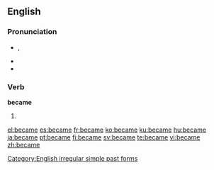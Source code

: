 ==English==

{{rank|point|letter|become|348|became|second|United|free}}

===Pronunciation===
* {{IPA|/bɪˈkeɪm/}}, {{SAMPA|/bI"keIm/}}
* {{audio|en-us-became.ogg|Audio (US)}}
* {{rhymes|eɪm}}
{{hyphenation|be|came}}

===Verb===
'''became'''

# {{simple past of|[[become]]}}

[[Category:English irregular simple past forms]]

[[el:became]]
[[es:became]]
[[fr:became]]
[[ko:became]]
[[ku:became]]
[[hu:became]]
[[ja:became]]
[[pt:became]]
[[fi:became]]
[[sv:became]]
[[te:became]]
[[vi:became]]
[[zh:became]]